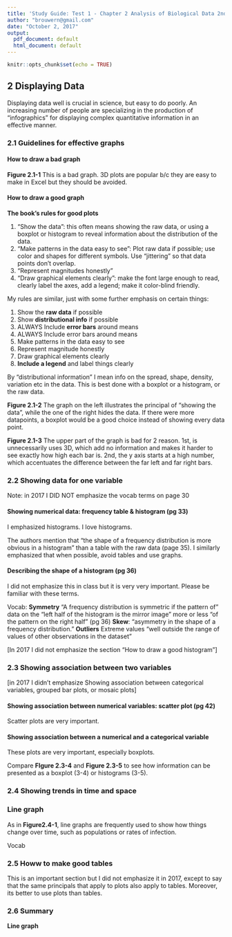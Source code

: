 ```yaml
---
title: 'Study Guide: Test 1 - Chapter 2 Analysis of Biological Data 2nd ed.'
author: "brouwern@gmail.com"
date: "October 2, 2017"
output:
  pdf_document: default
  html_document: default
---
```


```r
knitr::opts_chunk$set(echo = TRUE)
```

## 2 Displaying Data

Displaying data well is crucial in science, but easy to do poorly.  An increasing number of people are specializing in the production of "infographics" for displaying complex quantitative information in an effective manner.

### 2.1 Guidelines for effective graphs

#### How to draw a bad graph

**Figure 2.1-1** This is a bad graph.  3D plots are popular b/c they are easy to make in Excel but they should be avoided.

#### How to draw a good graph

**The book's rules for good plots**

1. "Show the data": this often means showing the raw data, or using a boxplot or histogram to reveal information about the distribution of the data.
2. "Make patterns in the data easy to see": Plot raw data if possible; use color and shapes for different symbols.  Use "jittering" so that data points don't overlap.
3. "Represent magnitudes honestly"
4. "Draw graphical elements clearly": make the font large enough to read, clearly label the axes, add a legend; make it color-blind friendly.


My rules are similar, just with some further emphasis on certain things:

1. Show the **raw data** if possible
2. Show **distributional info** if possible
3. ALWAYS Include **error bars** around means
4. ALWAYS Include error bars around means
5. Make patterns in the data easy to see
6. Represent magnitude honestly
7. Draw graphical elements clearly
8. **Include a legend** and label things clearly

By "distributional information" I mean info on the spread, shape, density, variation etc in the data.  This is best done with a boxplot or a histogram, or the raw data.


**Figure 2.1-2** The graph on the left illustrates the principal of "showing the data", while the one of the right hides the data.  If there were more datapoints, a boxplot would be a good choice instead of showing every data point.

**Figure 2.1-3** The upper part of the graph is bad for 2 reason.  1st, is unnecessarily uses 3D, which add no information and makes it harder to see exactly how high each bar is.  2nd, the y axis starts at a high number, which accentuates the difference between the far left and far right bars.

### 2.2 Showing data for one variable

Note: in 2017 I DID NOT emphasize the vocab terms on page 30

#### Showing numerical data: frequency table & histogram (pg 33)

I emphasized histograms.  I love histograms.

The authors mention that "the shape of a frequency distribution is more obvious in a histogram" than a table with the raw data (page 35).  I similarly emphasized that when possible, avoid tables and use graphs.


#### Describing the shape of a histogram (pg 36)

I did not emphasize this in class but it is very very important.  Please be familiar with these terms.

Vocab:
**Symmetry** "A frequency distribution is symmetric if the pattern of" data on the "left half of the histogram is the mirror image" more or less "of the pattern on the right half" (pg 36)
**Skew**: "asymmetry in the shape of a frequency distribution."
**Outliers** Extreme values "well outside the range of values of other observations in the dataset"

[In 2017 I did not emphasize the section "How to draw a good histogram"]

### 2.3 Showing association between two variables

[in 2017 I didn't emphasize Showing association between categorical variables, grouped bar plots, or mosaic plots]

#### Showing association between numerical variables: scatter plot (pg 42)

Scatter plots are very important.

#### Showing association between a numerical and a categorical variable

These plots are very important, especially boxplots.

Compare **FIgure 2.3-4** and **Figure 2.3-5** to see how information can be presented as a boxplot (3-4) or histograms (3-5).

### 2.4 Showing trends in time and space

### Line graph

As in **Figure2.4-1**, line graphs are frequently used to show how things change over time, such as populations or rates of infection.

Vocab


### 2.5 Howw to make good tables

This is an important section but I did not emphasize it in 2017, except to say that the same principals that apply to plots also apply to tables.  Moreover, its better to use plots than tables.

### 2.6 Summary
**Line graph**


